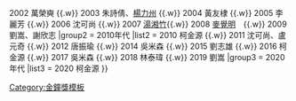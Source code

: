 {{Navbox with columns
|name    = 金鐘獎非戲劇類節目導演
|titlestyle = background: yellow
|title   = '''電視[[金鐘獎]]非戲劇類節目導演'''
|groupstyle = background: #dcb28c
|group1 = 2000年代
|list1 = 2001 劉嵩 {{.w}} 2002 萬榮奭 {{.w}} 2003 朱詩倩、[[楊力州]] {{.w}} 2004 黃友棣 {{.w}} 2005  李麗芳 {{.w}} 2006 沈可尚 {{.w}} 2007 [[湯湘竹]]{{.w}} 2008 [[麥覺明]]　{{.w}} 2009 劉嵩、謝欣志
|group2 = 2010年代
|list2 = 2010 柯金源 {{.w}} 2011 沈可尚、盧元奇 {{.w}} 2012 唐振瑜 {{.w}} 2014 吳米森 {{.w}} 2015 劉志雄 {{.w}} 2016 柯金源 {{.w}} 2017 吳米森 {{.w}} 2018 林泰瑋 {{.w}} 2019 劉嵩
|group3 = 2020年代
|list3 = 2020 柯金源
}}
<noinclude>
[[Category:金鐘獎模板]]
</noinclude>